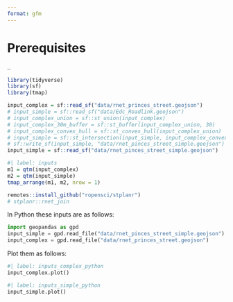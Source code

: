 ```yaml
---
format: gfm
---
```


# Prerequisites

..

```r
library(tidyverse)
library(sf)
library(tmap)
```



```r
input_complex = sf::read_sf("data/rnet_princes_street.geojson")
# input_simple = sf::read_sf("data/Edc_Roadlink.geojson")
# input_complex_union = sf::st_union(input_complex)
# input_complex_30m_buffer = sf::st_buffer(input_complex_union, 30)
# input_complex_convex_hull = sf::st_convex_hull(input_complex_union)
# input_simple = sf::st_intersection(input_simple, input_complex_convex_hull)
# sf::write_sf(input_simple, "data/rnet_pinces_street_simple.geojson")
input_simple = sf::read_sf("data/rnet_pinces_street_simple.geojson")
```

```r
#| label: inputs
m1 = qtm(input_complex)
m2 = qtm(input_simple)
tmap_arrange(m1, m2, nrow = 1)
```

```r
remotes::install_github("ropensci/stplanr")
# stplanr::rnet_join
```

In Python these inputs are as follows:

```python
import geopandas as gpd
input_simple = gpd.read_file("data/rnet_pinces_street_simple.geojson")
input_complex = gpd.read_file("data/rnet_princes_street.geojson")
```

Plot them as follows:

```python
#| label: inputs_complex_python
input_complex.plot()
```

```python
#| label: inputs_simple_python
input_simple.plot()
```
